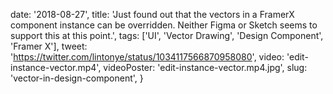 
  date: '2018-08-27',
  title:
    'Just found out that the vectors in a FramerX component instance can be overridden. Neither Figma or Sketch seems to support this at this point.',
  tags: ['UI', 'Vector Drawing', 'Design Component', 'Framer X'],
  tweet: 'https://twitter.com/lintonye/status/1034117566870958080',
  video: 'edit-instance-vector.mp4',
  videoPoster: 'edit-instance-vector.mp4.jpg',
  slug: 'vector-in-design-component',
}

